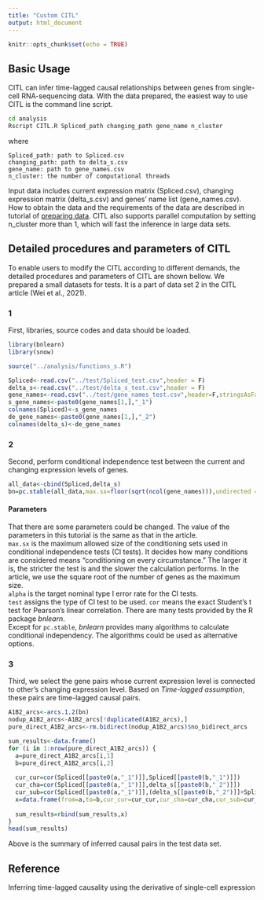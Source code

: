 ```yaml
---
title: "Custom CITL"
output: html_document
---
```


```r
knitr::opts_chunk$set(echo = TRUE)
```

## Basic Usage

CITL can infer time-lagged causal relationships between genes from single-cell RNA-sequencing data.  With the data prepared, the easiest way to use CITL is the command line script.

```bash
cd analysis    
Rscript CITL.R Spliced_path changing_path gene_name n_cluster
```

where    

    Spliced_path: path to Spliced.csv
    changing_path: path to delta_s.csv
    gene_name: path to gene_names.csv
    n_cluster: the number of computational threads

Input data includes current expression matrix (Spliced.csv), changing expression matrix (delta_s.csv) and genes' name list (gene_names.csv). How to obtain the data and the requirements of the data are described in tutorial of [preparing data](https://github.com/wJDKnight/CITL/blob/main/tutorial/prepare_data.ipynb). CITL also supports parallel computation by setting n_cluster more than 1, which will fast the inference in large data sets. 
    
## Detailed procedures and parameters of CITL
To enable users to modify the CITL according to different demands, the detailed procedures and parameters of CITL are shown bellow. We prepared a small datasets for tests. It is a part of data set 2 in the CITL article (Wei et al., 2021). 

### 1
First, libraries, source codes and data should be loaded. 
```r
library(bnlearn)
library(snow)

source("../analysis/functions_s.R")

Spliced<-read.csv("../test/Spliced_test.csv",header = F)
delta_s<-read.csv("../test/delta_s_test.csv",header = F)
gene_names<-read.csv("../test/gene_names_test.csv",header=F,stringsAsFactors = F)
s_gene_names<-paste0(gene_names[1,],"_1")
colnames(Spliced)<-s_gene_names
de_gene_names<-paste0(gene_names[1,],"_2")
colnames(delta_s)<-de_gene_names
```

### 2
Second, perform conditional independence test between the current and changing expression levels of genes. 
```r

all_data<-cbind(Spliced,delta_s)
bn=pc.stable(all_data,max.sx=floor(sqrt(ncol(gene_names))),undirected = T, alpha = 0.05, test = "cor")

```

#### Parameters
That there are some parameters could be changed. The value of the parameters in this tutorial is the same as that in the article.     
`max.sx` is the maximum allowed size of the conditioning sets used in conditional independence tests (CI tests). It decides how many conditions are considered means "conditioning on every circumstance." The larger it is, the stricter the test is and the slower the calculation performs. In the article, we use the square root of the number of genes as the maximum size.    
`alpha` is the target nominal type I error rate for the CI tests.     
`test` assigns the type of CI test to be used. `cor` means the exact Student's t test for Pearson's linear correlation. There are many tests provided by the R package *bnlearn*.   
Except for `pc.stable`, *bnlearn* provides many algorithms to calculate conditional independency. The algorithms could be used as alternative options.

### 3
Third, we select the gene pairs whose current expression level is connected to other's changing expression level. Based on *Time-lagged assumption*, these pairs are time-lagged causal pairs.   

```r
A1B2_arcs<-arcs.1.2(bn) 
nodup_A1B2_arcs<-A1B2_arcs[!duplicated(A1B2_arcs),]
pure_direct_A1B2_arcs<-rm.bidirect(nodup_A1B2_arcs)$no_bidirect_arcs

sum_results<-data.frame()
for (i in 1:nrow(pure_direct_A1B2_arcs)) {
  a=pure_direct_A1B2_arcs[i,1]
  b=pure_direct_A1B2_arcs[i,2]
  
  cur_cur=cor(Spliced[[paste0(a,"_1")]],Spliced[[paste0(b,"_1")]])
  cur_cha=cor(Spliced[[paste0(a,"_1")]],delta_s[[paste0(b,"_2")]])
  cur_sub=cor(Spliced[[paste0(a,"_1")]],(delta_s[[paste0(b,"_2")]]+Spliced[[paste0(b,"_1")]]))
  x=data.frame(from=a,to=b,cur_cur=cur_cur,cur_cha=cur_cha,cur_sub=cur_sub)
  
  sum_results=rbind(sum_results,x)
}
head(sum_results)
```
Above is the summary of inferred causal pairs in the test data set.

## Reference 

Inferring time-lagged causality using the derivative of single-cell expression
